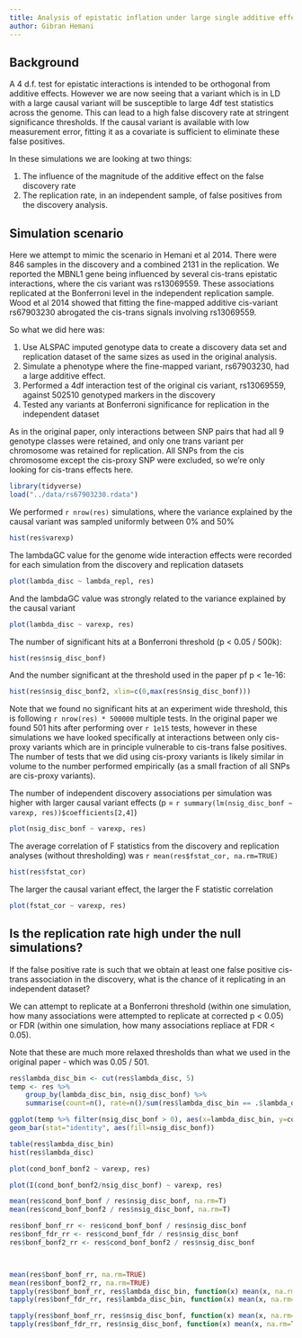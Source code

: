 ```yaml
---
title: Analysis of epistatic inflation under large single additive effects, with a focus on the replication rate
author: Gibran Hemani
---
```


## Background

A 4 d.f. test for epistatic interactions is intended to be orthogonal from additive effects. However we are now seeing that a variant which is in LD with a large causal variant will be susceptible to large 4df test statistics across the genome. This can lead to a high false discovery rate at stringent significance thresholds. If the causal variant is available with low measurement error, fitting it as a covariate is sufficient to eliminate these false positives.

In these simulations we are looking at two things:

1. The influence of the magnitude of the additive effect on the false discovery rate
2. The replication rate, in an independent sample, of false positives from the discovery analysis.

## Simulation scenario

Here we attempt to mimic the scenario in Hemani et al 2014. There were 846 samples in the discovery and a combined 2131 in the replication. We reported the MBNL1 gene being influenced by several cis-trans epistatic interactions, where the cis variant was rs13069559. These associations replicated at the Bonferroni level in the independent replication sample. Wood et al 2014 showed that fitting the fine-mapped additive cis-variant rs67903230 abrogated the cis-trans signals involving rs13069559.

So what we did here was:


1. Use ALSPAC imputed genotype data to create a discovery data set and replication dataset of the same sizes as used in the original analysis. 
2. Simulate a phenotype where the fine-mapped variant, rs67903230, had a large additive effect.
3. Performed a 4df interaction test of the original cis variant, rs13069559, against 502510 genotyped markers in the discovery
4. Tested any variants at Bonferroni significance for replication in the independent dataset

As in the original paper, only interactions between SNP pairs that had all 9 genotype classes were retained, and only one trans variant per chromosome was retained for replication. All SNPs from the cis chromosome except the cis-proxy SNP were excluded, so we're only looking for cis-trans effects here.

```r
library(tidyverse)
load("../data/rs67903230.rdata")
```

We performed `r nrow(res)` simulations, where the variance explained by the causal variant was sampled uniformly between 0% and 50%

```r
hist(res$varexp)
```

The lambdaGC value for the genome wide interaction effects were recorded for each simulation from the discovery and replication datasets


```r
plot(lambda_disc ~ lambda_repl, res)
```

And the lambdaGC value was strongly related to the variance explained by the causal variant

```r
plot(lambda_disc ~ varexp, res)
```

The number of significant hits at a Bonferroni threshold (p < 0.05 / 500k):


```r
hist(res$nsig_disc_bonf)
```

And the number significant at the threshold used in the paper pf p < 1e-16:

```r
hist(res$nsig_disc_bonf2, xlim=c(0,max(res$nsig_disc_bonf)))
```

Note that we found no significant hits at an experiment wide threshold, this is following `r nrow(res) * 500000` multiple tests. In the original paper we found 501 hits after performing over `r 1e15` tests, however in these simulations we have looked specifically at interactions between only cis-proxy variants which are in principle vulnerable to cis-trans false positives. The number of tests that we did using cis-proxy variants is likely similar in volume to the number performed empirically (as a small fraction of all SNPs are cis-proxy variants).


The number of independent discovery associations per simulation was higher with larger causal variant effects (p = `r summary(lm(nsig_disc_bonf ~ varexp, res))$coefficients[2,4]`)

```r
plot(nsig_disc_bonf ~ varexp, res)
```

The average correlation of F statistics from the discovery and replication analyses (without thresholding) was `r mean(res$fstat_cor, na.rm=TRUE)`

```r
hist(res$fstat_cor)
```

The larger the causal variant effect, the larger the F statistic correlation

```r
plot(fstat_cor ~ varexp, res)
```

## Is the replication rate high under the null simulations?

If the false positive rate is such that we obtain at least one false positive cis-trans association in the discovery, what is the chance of it replicating in an independent dataset?

We can attempt to replicate at a Bonferroni threshold (within one simulation, how many associations were attempted to replicate at corrected p < 0.05) or FDR (within one simulation, how many associations repliace at FDR < 0.05).

Note that these are much more relaxed thresholds than what we used in the original paper - which was 0.05 / 501.


```r

res$lambda_disc_bin <- cut(res$lambda_disc, 5)
temp <- res %>%
	group_by(lambda_disc_bin, nsig_disc_bonf) %>%
	summarise(count=n(), rate=n()/sum(res$lambda_disc_bin == .$lambda_disc_bin[1]))

ggplot(temp %>% filter(nsig_disc_bonf > 0), aes(x=lambda_disc_bin, y=count)) +
geom_bar(stat="identity", aes(fill=nsig_disc_bonf))

table(res$lambda_disc_bin)
hist(res$lambda_disc)

plot(cond_bonf_bonf2 ~ varexp, res)

plot(I(cond_bonf_bonf2/nsig_disc_bonf) ~ varexp, res)

mean(res$cond_bonf_bonf / res$nsig_disc_bonf, na.rm=T)
mean(res$cond_bonf_bonf2 / res$nsig_disc_bonf, na.rm=T)

res$bonf_bonf_rr <- res$cond_bonf_bonf / res$nsig_disc_bonf
res$bonf_fdr_rr <- res$cond_bonf_fdr / res$nsig_disc_bonf
res$bonf_bonf2_rr <- res$cond_bonf_bonf2 / res$nsig_disc_bonf



mean(res$bonf_bonf_rr, na.rm=TRUE)
mean(res$bonf_bonf2_rr, na.rm=TRUE)
tapply(res$bonf_bonf_rr, res$lambda_disc_bin, function(x) mean(x, na.rm=T))
tapply(res$bonf_fdr_rr, res$lambda_disc_bin, function(x) mean(x, na.rm=T))

tapply(res$bonf_bonf_rr, res$nsig_disc_bonf, function(x) mean(x, na.rm=T))
tapply(res$bonf_fdr_rr, res$nsig_disc_bonf, function(x) mean(x, na.rm=T))



```